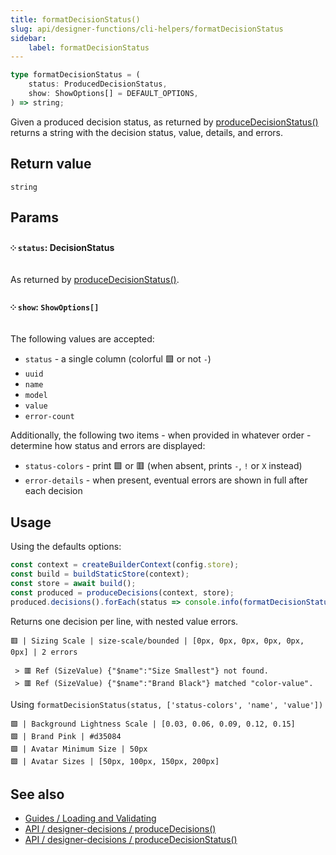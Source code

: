 ```yaml
---
title: formatDecisionStatus()
slug: api/designer-functions/cli-helpers/formatDecisionStatus
sidebar:
    label: formatDecisionStatus
---
```


```ts
type formatDecisionStatus = (
    status: ProducedDecisionStatus,
    show: ShowOptions[] = DEFAULT_OPTIONS,
) => string;
```

Given a produced decision status, as returned by [produceDecisionStatus()](/api/designer-decisions/cli-helpers/produceDecisionStatus) returns a string with the decision status, value, details, and errors.

## Return value

`string`

## Params

#### ༶ `status`: DecisionStatus

As returned by [produceDecisionStatus()](/api/designer-decisions/cli-helpers/produceDecisionStatus).

#### ༶ `show`: `ShowOptions[]`

The following values are accepted:

-   `status` - a single column (colorful 🟩 or not `-`)
-   `uuid`
-   `name`
-   `model`
-   `value`
-   `error-count`

Additionally, the following two items - when provided in whatever order - determine how status and errors are displayed:

-   `status-colors` - print 🟩 or 🟥 (when absent, prints `-`, `!` or `X` instead)
-   `error-details` - when present, eventual errors are shown in full after each decision

## Usage

Using the defaults options:

```js "formatDecisionStatus(status)"
const context = createBuilderContext(config.store);
const build = buildStaticStore(context);
const store = await build();
const produced = produceDecisions(context, store);
produced.decisions().forEach(status => console.info(formatDecisionStatus(status)));
```

Returns one decision per line, with nested value errors.

```
🟥 | Sizing Scale | size-scale/bounded | [0px, 0px, 0px, 0px, 0px, 0px] | 2 errors

 > 🟥 Ref (SizeValue) {"$name":"Size Smallest"} not found.
 > 🟥 Ref (SizeValue) {"$name":"Brand Black"} matched "color-value".
```

Using `formatDecisionStatus(status, ['status-colors', 'name', 'value'])`

```
🟩 | Background Lightness Scale | [0.03, 0.06, 0.09, 0.12, 0.15]
🟩 | Brand Pink | #d35084
🟩 | Avatar Minimum Size | 50px
🟩 | Avatar Sizes | [50px, 100px, 150px, 200px]
```

## See also

-   [Guides / Loading and Validating](/guides/loading-and-validating-design-decisions/)
-   [API / designer-decisions / produceDecisions()](/api/designer-decisions/cli-helpers/produceDecisions)
-   [API / designer-decisions / produceDecisionStatus()](/api/designer-decisions/cli-helpers/produceDecisionStatus)
